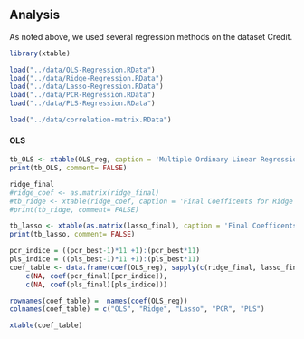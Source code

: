 ## Analysis

As noted above, we used several regression methods on the dataset Credit.

```r
library(xtable)

load("../data/OLS-Regression.RData")
load("../data/Ridge-Regression.RData")
load("../data/Lasso-Regression.RData")
load("../data/PCR-Regression.RData")
load("../data/PLS-Regression.RData")

load("../data/correlation-matrix.RData")
```

#### OLS

```r
tb_OLS <- xtable(OLS_reg, caption = 'Multiple Ordinary Linear Regression (OLS)')
print(tb_OLS, comment= FALSE)
```

```r
ridge_final
#ridge_coef <- as.matrix(ridge_final)
#tb_ridge <- xtable(ridge_coef, caption = 'Final Coefficents for Ridge Regression')
#print(tb_ridge, comment= FALSE)
```

```r
tb_lasso <- xtable(as.matrix(lasso_final), caption = 'Final Coefficents for Lasso Regression')
print(tb_lasso, comment= FALSE)
```



```r
pcr_indice = ((pcr_best-1)*11 +1):(pcr_best*11)
pls_indice = ((pls_best-1)*11 +1):(pls_best*11)
coef_table <- data.frame(coef(OLS_reg), sapply(c(ridge_final, lasso_final),as.matrix),
	c(NA, coef(pcr_final)[pcr_indice]),
	c(NA, coef(pls_final)[pls_indice]))

rownames(coef_table) =  names(coef(OLS_reg))
colnames(coef_table) = c("OLS", "Ridge", "Lasso", "PCR", "PLS")

xtable(coef_table)
```


